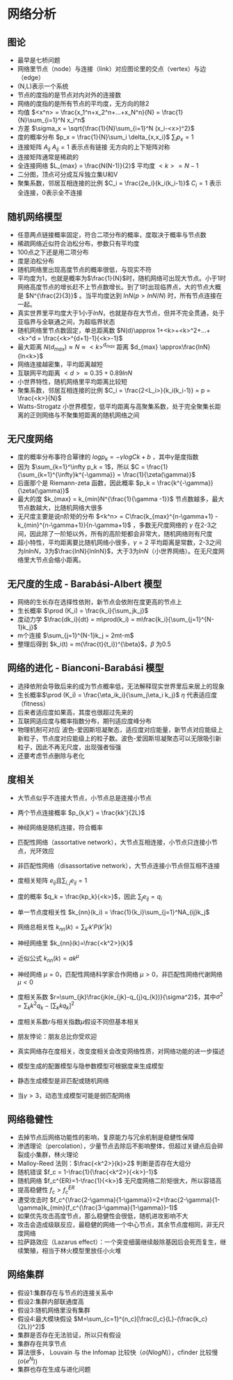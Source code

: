 # 网络分析 {#neta}

## 图论

- 最早是七桥问题
- 网络里节点（node）与连接（link）对应图论里的交点（vertex）与边（edge）
- (N,L)表示一个系统
- 节点的度指的是节点对内对外的连接数
- 网络的度指的是所有节点的平均度，无方向的除2
- 均值 $<x^n> = \frac{x_1^n+x_2^n+...+x_N^n}{N} = \frac{1}{N}\sum_{i=1}^N x_i^n$
- 方差 $\sigma_x = \sqrt{\frac{1}{N}\sum_{i=1}^N (x_i-<x>)^2}$
- 度的概率分布 $p_x = \frac{1}{N}\sum_i \delta_{x,x_i}$ $\sum_ip_x = 1$
- 连接矩阵 $A_{ij}$ $A_{ij} = 1$ 表示点有链接 无方向的上下矩阵对称
- 连接矩阵通常是稀疏的
- 全连接网络 $L_{max} = \frac{N(N-1)}{2}$ 平均度 $<k> = N-1$
- 二分图，顶点可分成互斥独立集U和V
- 聚集系数，邻居互相连接的比例 $C_i = \frac{2e_i}{k_i(k_i-1)}$ $C_i =1$ 表示全连接，0表示全不连接

## 随机网络模型

- 任意两点链接概率固定，符合二项分布的概率，度取决于概率与节点数
- 稀疏网络近似符合泊松分布，参数只有平均度
- 100点之下还是用二项分布
- 度是泊松分布
- 随机网络里出现高度节点的概率很低，与现实不符
- 平均度为1，也就是概率为$\frac{1}{N}$时，随机网络可出现大节点。小于1时网络高度节点的增长赶不上节点数增长。到了1时出现临界点，大的节点大概是 $N^{\frac{2}{3}}$ 。当平均度达到 $lnN(p>lnN/N)$ 时，所有节点连接在一起。
- 真实世界里平均度大于1小于$lnN$，也就是存在大节点，但并不完全贯通，处于亚临界与全联通之间，为超临界状态
- 随机网络里节点数固定，单总距离数 $N(d)\approx 1+<k>+<k>^2+...+<k>^d = \frac{<k>^{d+1}-1}{<k>-1}$
- 最大距离 $N(d_{max})\approx N \approx <k>^{d_{max}}$ 距离 $d_{max} \approx\frac{lnN}{ln<k>}$ 
- 网络连接越密集，平均距离越短
- 互联网平均距离 $<d> \approx 0.35+0.89lnN$
- 小世界特性，随机网络里平均距离比较短
- 聚集系数，邻居互相连接的比例 $C_i = \frac{2<L_i>}{k_i(k_i-1)} = p = \frac{<k>}{N}$ 
- Watts-Strogatz 小世界模型，低平均距离与高聚集系数，处于完全聚集长距离的正则网络与不聚集短距离的随机网络之间

## 无尺度网络

- 度的概率分布事符合幂律的 $log p_k = -\gamma logCk+b$ ，其中$\gamma$是度指数
- 因为 $\sum_{k=1}^\infty p_k = 1$，所以 $C = \frac{1}{\sum_{k=1}^{\infty}k^{-\gamma}} = \frac{1}{\zeta(\gamma)}$ 
- 后面那个是 Riemann-zeta 函数，因此概率 $p_k = \frac{k^{-\gamma}}{\zeta(\gamma)}$
- 最大的度 $k_{max} = k_{min}N^{\frac{1}{\gamma -1}}$ 节点数越多，最大节点数越大，比随机网络大很多
- 无尺度主要是说n阶矩的分布 $<k^n> = C\frac{k_{max}^{n-\gamma+1} - k_{min}^{n-\gamma+1}}{n-\gamma+1}$ ，多数无尺度网络的 $\gamma$ 在2-3之间，因此除了一阶矩以外，所有的高阶矩都会非常大，随机网络则有尺度
- 超小特性，平均距离要比随机网络小很多，$\gamma =2$ 平均距离是常数，2-3之间为$lnlnN$，3为$\frac{lnN}{lnlnN}$，大于3为$lnN$（小世界网络）。在无尺度网络里大节点会缩小距离。

## 无尺度的生成 - Barabási-Albert 模型

- 网络的生长存在选择性依附，新节点会依附在度更高的节点上
- 生长概率 $\prod (K_i) = \frac{k_i}{\sum_jk_j}$
- 度动力学 $\frac{dk_i}{dt} = m\prod(k_i) = m\frac{k_i}{\sum_{j=1}^{N-1}k_j}$ 
- m个连接 $\sum_{j=1}^{N-1}k_j = 2mt-m$
- 整理后得到 $k_i(t) = m(\frac{t}{t_i})^{\beta}$，$\beta$ 为0.5

## 网络的进化 - Bianconi-Barabási 模型

- 选择依附会导致后来的成为节点概率低，无法解释现实世界里后来居上的现象
- 生长概率$\prod (K_i) = \frac{\eta_ik_i}{\sum_j\eta_i k_j}$ $\eta$ 代表适应度（fitness）
- 后来者适应度如果高，其度也很超过先来的
- 互联网适应度与概率指数分布，期刊适应度峰分布
- 物理机制可对应 波色-爱因斯坦凝聚态，适应度对应能量，新节点对应能级上新粒子，节点度对应能级上的粒子数。波色-爱因斯坦凝聚态可以无限吸引新粒子，因此不再无尺度，出现强者恒强
- 还要考虑节点删除与老化

## 度相关

- 大节点似乎不连接大节点，小节点总是连接小节点

- 两个节点连接概率 $p_{k,k'} = \frac{kk'}{2L}$

- 神经网络是随机连接，符合概率

- 匹配性网络（assortative network），大节点互相连接，小节点只连接小节点，光环效应

- 非匹配性网络（disassortative network），大节点连接小节点但互相不连接

- 度相关矩阵 $e_{ij}$且$\sum_{i,j}e_{ij} = 1$

- 度的概率 $q_k = \frac{kp_k}{<k>}$，因此 $\sum_je_{ij} = q_i$

- 单一节点度相关性 $k_{nn}(k_i) = \frac{1}{k_i}\sum_{j=1}^NA_{ij}k_j$

- 网络总相关性 $k_{nn}(k) = \sum_{k'}k'P(k'|k)$

- 神经网络里 $k_{nn}(k)=\frac{<k^2>}{k}$

- 近似公式 $k_{nn}(k)=ak^{\mu}$

- 神经网络 $\mu = 0$，匹配性网络科学家合作网络 $\mu>0$，非匹配性网络代谢网络 $\mu<0$

- 度相关系数  $r=\sum_{jk}\frac{jk(e_{jk}-q_{j}q_{k})}{\sigma^2}$，其中$\sigma^2=\sum_{k}k^2q_k - [\sum_kkq_k]^2$

- 度相关系数$r$与相关指数$\mu$假设不同但基本相关

- 朋友悖论：朋友总比你受欢迎

- 真实网络存在度相关，改变度相关会改变网络性质，对网络功能的进一步描述

- 模型生成的配置模型与隐参数模型可根据度来生成模型

- 静态生成模型是非匹配或随机网络

- 当$\gamma>3$，动态生成模型可能是弱匹配网络

## 网络稳健性

- 去掉节点后网络功能性的影响，复原能力与冗余机制是稳健性保障
- 渗透理论（percolation），少量节点去除后不影响整体，但超过关键点后会碎裂成小集群，林火理论
- Malloy-Reed 法则：$\frac{<k^2>}{k}>2$ 判断是否存在大组分
- 随机错误 $f_c = 1-\frac{1}{\frac{<k^2>}{<k>}-1}$
- 随机网络 $f_c^{ER}=1-\frac{1}{<k>}$ 无尺度网络二阶矩很大，所以容错高
- 提高稳健性 $f_c>f_c^{ER}$
- 遭受攻击时 $f_c^{\frac{2-\gamma}{1-\gamma}}=2+\frac{2-\gamma}{1-\gamma}k_{min}(f_c^{\frac{3-\gamma}{1-\gamma}}-1)$
- 如果优先攻击高度节点，那么稳健性会很低，随机进攻影响不大
- 攻击会造成级联反应，最稳健的网络一个中心节点，其余节点度相同，非无尺度网络
- 拉萨路效应（Lazarus effect）：一个突变细菌继续敲除基因后会死而复生，继续繁殖，相当于林火模型里放任小火堆

## 网络集群

- 假设1:集群存在与节点的连接关系中
- 假设2:集群内部联通度高
- 假设3:随机网络里没有集群
- 假设4:最大模块假设 $M=\sum_{c=1}^{n_c}[\frac{l_c}{L}-(\frac{k_c}{2L})^2]$
- 集群是否存在无法验证，所以只有假设
- 集群存在共享节点
- 算法很多， Louvain 与 the Infomap 比较快（$o(NlogN)$），cfinder 比较慢($o(e^N)$)
- 集群也存在生成与进化问题
